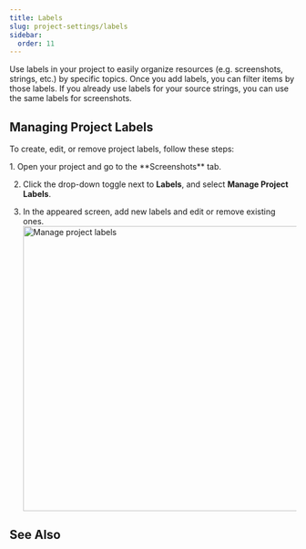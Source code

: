 ```yaml
---
title: Labels
slug: project-settings/labels
sidebar:
  order: 11
---
```



Use labels in your project to easily organize resources (e.g. screenshots, strings, etc.) by specific topics. Once you add labels, you can filter items by those labels. If you already use labels for your source strings, you can use the same labels for screenshots.

## Managing Project Labels

To create, edit, or remove project labels, follow these steps:

<Steps>
  1. Open your project and go to the **Screenshots** tab.

  2. Click the drop-down toggle next to **Labels**, and select **Manage Project Labels**.

  3. In the appeared screen, add new labels and edit or remove existing ones. <Image src={projectLabels} alt="Manage project labels" width="500" />
</Steps>

## See Also

<CardGrid>
  <LinkCard
    title="Adding Labels to Strings"
    href="/strings-management/#labels"
  />
  <LinkCard
    title="Adding Labels to Screenshots"
    href="/screenshots#labels"
  />
</CardGrid>

